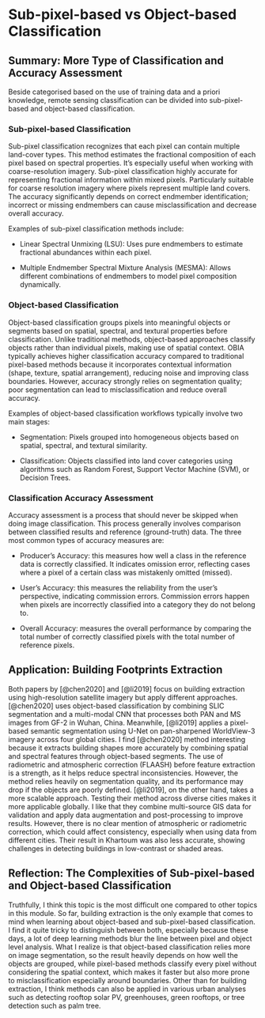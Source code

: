 # Sub-pixel-based vs Object-based Classification

## Summary: More Type of Classification and Accuracy Assessment

Beside categorised based on the use of training data and a priori knowledge, remote sensing classification can be divided into sub-pixel-based and object-based classification.

### Sub-pixel-based Classification

Sub-pixel classification recognizes that each pixel can contain multiple land-cover types. This method estimates the fractional composition of each pixel based on spectral properties. It’s especially useful when working with coarse-resolution imagery. Sub-pixel classification highly accurate for representing fractional information within mixed pixels. Particularly suitable for coarse resolution imagery where pixels represent multiple land covers. The accuracy significantly depends on correct endmember identification; incorrect or missing endmembers can cause misclassification and decrease overall accuracy.

Examples of sub-pixel classification methods include:

-   Linear Spectral Unmixing (LSU): Uses pure endmembers to estimate fractional abundances within each pixel.

-   Multiple Endmember Spectral Mixture Analysis (MESMA): Allows different combinations of endmembers to model pixel composition dynamically.

### Object-based Classification

Object-based classification groups pixels into meaningful objects or segments based on spatial, spectral, and textural properties before classification. Unlike traditional methods, object-based approaches classify objects rather than individual pixels, making use of spatial context. OBIA typically achieves higher classification accuracy compared to traditional pixel-based methods because it incorporates contextual information (shape, texture, spatial arrangement), reducing noise and improving class boundaries. However, accuracy strongly relies on segmentation quality; poor segmentation can lead to misclassification and reduce overall accuracy.

Examples of object-based classification workflows typically involve two main stages:

-   Segmentation: Pixels grouped into homogeneous objects based on spatial, spectral, and textural similarity.

-   Classification: Objects classified into land cover categories using algorithms such as Random Forest, Support Vector Machine (SVM), or Decision Trees.

### Classification Accuracy Assessment

Accuracy assessment is a process that should never be skipped when doing image classification. This process generally involves comparison between classified results and reference (ground-truth) data. The three most common types of accuracy measures are:

-   Producer's Accuracy: this measures how well a class in the reference data is correctly classified. It indicates omission error, reflecting cases where a pixel of a certain class was mistakenly omitted (missed).

-   User's Accuracy: this measures the reliability from the user's perspective, indicating commission errors. Commission errors happen when pixels are incorrectly classified into a category they do not belong to.

-   Overall Accuracy: measures the overall performance by comparing the total number of correctly classified pixels with the total number of reference pixels.

## Application: Building Footprints Extraction

Both papers by [@chen2020] and [@li2019] focus on building extraction using high-resolution satellite imagery but apply different approaches. [@chen2020] uses object-based classification by combining SLIC segmentation and a multi-modal CNN that processes both PAN and MS images from GF-2 in Wuhan, China. Meanwhile, [@li2019] applies a pixel-based semantic segmentation using U-Net on pan-sharpened WorldView-3 imagery across four global cities. I find [@chen2020] method interesting because it extracts building shapes more accurately by combining spatial and spectral features through object-based segments. The use of radiometric and atmospheric correction (FLAASH) before feature extraction is a strength, as it helps reduce spectral inconsistencies. However, the method relies heavily on segmentation quality, and its performance may drop if the objects are poorly defined. [@li2019], on the other hand, takes a more scalable approach. Testing their method across diverse cities makes it more applicable globally. I like that they combine multi-source GIS data for validation and apply data augmentation and post-processing to improve results. However, there is no clear mention of atmospheric or radiometric correction, which could affect consistency, especially when using data from different cities. Their result in Khartoum was also less accurate, showing challenges in detecting buildings in low-contrast or shaded areas.

## Reflection: The Complexities of Sub-pixel-based and Object-based Classification

Truthfully, I think this topic is the most difficult one compared to other topics in this module. So far, building extraction is the only example that comes to mind when learning about object-based and sub-pixel-based classification. I find it quite tricky to distinguish between both, especially because these days, a lot of deep learning methods blur the line between pixel and object level analysis. What I realize is that object-based classification relies more on image segmentation, so the result heavily depends on how well the objects are grouped, while pixel-based methods classify every pixel without considering the spatial context, which makes it faster but also more prone to misclassification especially around boundaries. Other than for building extraction, I think methods can also be applied in various urban analyses such as detecting rooftop solar PV, greenhouses, green rooftops, or tree detection such as palm tree.
